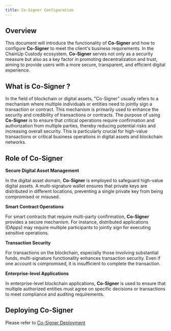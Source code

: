 ```yaml
---
title: Co-Signer Configuration
---
```


##  Overview

This document will introduce the functionality of **Co-Signer**  and how to configure **Co-Signer**  to meet the client's business requirements. In the ChainUp Custody ecosystem, **Co-Signer**  serves not only as a security measure but also as a key factor in promoting decentralization and trust, aiming to provide users with a more secure, transparent, and efficient digital experience.

##  What is **Co-Signer** ?

In the field of blockchain or digital assets, "Co-Signer" usually refers to a mechanism where multiple individuals or entities need to jointly sign a transaction or contract. This mechanism is primarily used to enhance the security and credibility of transactions or contracts. The purpose of using **Co-Signer**  is to ensure that critical operations require confirmation and authorization from multiple parties, thereby reducing potential risks and increasing overall security. This is particularly crucial for high-value transactions or critical business operations in digital assets and blockchain networks.

##  Role of **Co-Signer** 

**Secure Digital Asset Management**

In the digital asset domain, **Co-Signer**  is employed to safeguard high-value digital assets. A multi-signature wallet ensures that private keys are distributed in different locations, preventing a single private key from being compromised or misused.

**Smart Contract Operations**

For smart contracts that require multi-party confirmation, **Co-Signer**  provides a secure mechanism. For instance, distributed applications (DApps) may require multiple participants to jointly sign for executing sensitive operations.

**Transaction Security**

For transactions on the blockchain, especially those involving substantial funds, multi-signature functionality enhances transaction security. Even if one account is compromised, it is insufficient to complete the transaction.

**Enterprise-level Applications**

In enterprise-level blockchain applications, **Co-Signer**  is used to ensure that multiple authorized entities must agree on specific decisions or transactions to meet compliance and auditing requirements.

##  Deploying **Co-Signer** 
Please refer to [Co-Signer Deployment](/api-references/mpc-apis/co-signer/deploy)